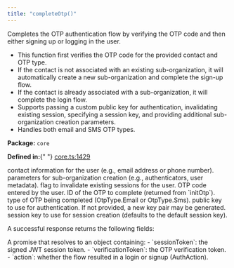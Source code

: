 ```yaml
---
title: "completeOtp()"
---
```



<H3Bordered text="Overview" />

Completes the OTP authentication flow by verifying the OTP code and then either signing up or logging in the user.

<ul>
  <li>
    This function first verifies the OTP code for the provided contact and OTP
    type.
  </li>
  <li>
    If the contact is not associated with an existing sub-organization, it will
    automatically create a new sub-organization and complete the sign-up flow.
  </li>
  <li>
    If the contact is already associated with a sub-organization, it will
    complete the login flow.
  </li>
  <li>
    Supports passing a custom public key for authentication, invalidating
    existing session, specifying a session key, and providing additional
    sub-organization creation parameters.
  </li>
  <li>Handles both email and SMS OTP types.</li>
</ul>

<p>
  <strong>Package:</strong> <code>core</code>
</p>

<p>
  <strong>Defined in:</strong>{" "}
  <a href="https://github.com/tkhq/sdk/blob/main/packages/core/src/__clients__/core.ts#L1429">
    core.ts:1429
  </a>
</p>

<H3Bordered text="Parameters" />

<ParamField body="params" type="object" required={true} path="params">
  <Expandable title="params details">
    <NestedParam
      parentKey="params"
      childKey="contact"
      type="string"
      required={true}
    >
      contact information for the user (e.g., email address or phone number).
    </NestedParam>
    <NestedParam
      parentKey="params"
      childKey="createSubOrgParams"
      type="CreateSubOrgParams"
      required={false}
    >
      parameters for sub-organization creation (e.g., authenticators, user
      metadata).
    </NestedParam>
    <NestedParam
      parentKey="params"
      childKey="invalidateExisting"
      type="boolean"
      required={false}
    >
      flag to invalidate existing sessions for the user.
    </NestedParam>
    <NestedParam
      parentKey="params"
      childKey="otpCode"
      type="string"
      required={true}
    >
      OTP code entered by the user.
    </NestedParam>
    <NestedParam
      parentKey="params"
      childKey="otpId"
      type="string"
      required={true}
    >
      ID of the OTP to complete (returned from `initOtp`).
    </NestedParam>
    <NestedParam
      parentKey="params"
      childKey="otpType"
      type="OtpType"
      required={true}
    >
      type of OTP being completed (OtpType.Email or OtpType.Sms).
    </NestedParam>
    <NestedParam
      parentKey="params"
      childKey="publicKey"
      type="string"
      required={false}
    >
      public key to use for authentication. If not provided, a new key pair may
      be generated.
    </NestedParam>
    <NestedParam
      parentKey="params"
      childKey="sessionKey"
      type="string"
      required={false}
    >
      session key to use for session creation (defaults to the default session
      key).
    </NestedParam>
  </Expandable>
</ParamField>

<H3Bordered text="Response" />A successful response returns the following
fields:

<ResponseField name="returns" type="BaseAuthResult & object" required={true}>
  A promise that resolves to an object containing: - `sessionToken`: the signed
  JWT session token. - `verificationToken`: the OTP verification token. -
  `action`: whether the flow resulted in a login or signup (AuthAction).
</ResponseField>

